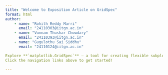 ```yaml
---
title: "Welcome to Exposition Article on GridSpec"
format: html
author:
    - name: "Rohith Reddy Marri"
      email: "24110303@iitgn.ac.in"
    - name: "Vunnam Thushar Chowdary"
      email: "24110393@iitgn.ac.in"
    - name: "Gugulothu Sai Siddhu"
      email: "24110124@iitgn.ac.in"

Explore **`matplotlib.GridSpec`** — a tool for creating flexible subplot layouts.  
Click the navigation links above to get started!

---
```


::: {.cell include="matplotlib_gridspec_with_installation 3.ipynb"}
:::


